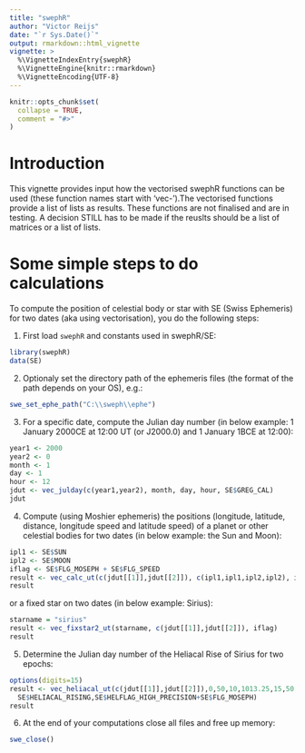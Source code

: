 ```yaml
---
title: "swephR"
author: "Victor Reijs"
date: "`r Sys.Date()`"
output: rmarkdown::html_vignette
vignette: >
  %\VignetteIndexEntry{swephR}
  %\VignetteEngine{knitr::rmarkdown}
  %\VignetteEncoding{UTF-8}
---
```


```r
knitr::opts_chunk$set(
  collapse = TRUE,
  comment = "#>"
)
```

# Introduction
This vignette provides input how the vectorised swephR functions can be used (these function names start with 'vec-').The vectorised functions provide a list of lists as results. 
These functions are not finalised and are in testing. A decision STILL has to be made if the reuslts should be a list of matrices or a list of lists.


# Some simple steps to do calculations
To compute the position of celestial body or star with SE (Swiss Ephemeris) for two dates (aka using vectorisation), you do the following steps:


1. First load `swephR` and constants used in swephR/SE:
```r
library(swephR)
data(SE)
```

2. Optionaly set the directory path of the ephemeris files  (the format of the path depends on your OS), e.g.:
```r
swe_set_ephe_path("C:\\sweph\\ephe")
```

3. For a specific date, compute the Julian day number (in below example: 1 January 2000CE at 12:00 UT (or J2000.0) and 1 January 1BCE at 12:00):
```r
year1 <- 2000
year2 <- 0
month <- 1
day <- 1
hour <- 12
jdut <- vec_julday(c(year1,year2), month, day, hour, SE$GREG_CAL)
jdut
```
4. Compute (using Moshier ephemeris) the positions (longitude, latitude, distance, longitude speed and latitude speed) of a planet or other celestial bodies for two dates (in below example: the Sun and Moon):
```r
ipl1 <- SE$SUN
ipl2 <- SE$MOON
iflag <- SE$FLG_MOSEPH + SE$FLG_SPEED
result <- vec_calc_ut(c(jdut[[1]],jdut[[2]]), c(ipl1,ipl1,ipl2,ipl2), iflag)
result
```
or a fixed star on two dates (in below example: Sirius):
```r
starname = "sirius"
result <- vec_fixstar2_ut(starname, c(jdut[[1]],jdut[[2]]), iflag)
result
```

5. Determine the Julian day number of the Heliacal Rise of Sirius for two epochs:
```r
options(digits=15)
result <- vec_heliacal_ut(c(jdut[[1]],jdut[[2]]),0,50,10,1013.25,15,50,0.25,25,1,1,1,5,0.8,starname,
  SE$HELIACAL_RISING,SE$HELFLAG_HIGH_PRECISION+SE$FLG_MOSEPH)
result
```


6.	At the end of your computations close all files and free up memory:
```r
swe_close()
```
